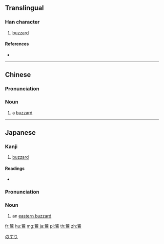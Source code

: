 {{character info/new}}
{{also|𫛭}}
==Translingual==

===Han character===
{{Han char|rn=196|rad=鳥|as=07|sn=18|four=41327|canj=KGHAF|ids=⿱狂鳥}}

# [[buzzard]]

====References====
* {{Han ref|kx=1491.040|dkj=46959|dj=2021.230|hdz=74637.060|uh=9D5F|ud=40287|bh=F1DB|bd=61915}}

----

==Chinese==
{{zh-forms|s=𫛭}}
{{wikipedia|lang=zh}}

===Pronunciation===
{{zh-pron
|m=kuáng
|c=kong4
|cat=n
}}

===Noun===
{{zh-noun}}

# a [[buzzard]]

{{zh-cat|Birds of prey}}

----

==Japanese==

===Kanji===
{{ja-kanji|grade=|rs=鳥07}}

# [[buzzard]]

====Readings====
* {{ja-readings|on=[[きょう]] (kyō), [[ごう]] (gō)|kun=[[よたか]] (yotaka), [[のすり]] (nosuri)}}

===Pronunciation===
{{ja-kanjitab|yomi=k|のすり}}
{{ja-pron|acc=h|y=k|のすり}}
{{wikipedia|lang=ja|ノスリ}}
{{wikipedia|lang=ja|ノスリ属}}

===Noun===
{{ja-noun|のすり|ノスリ}}

# an [[eastern buzzard]]

[[Category:ja:Birds of prey|のすり]]

[[fr:鵟]]
[[hu:鵟]]
[[mg:鵟]]
[[ja:鵟]]
[[pl:鵟]]
[[th:鵟]]
[[zh:鵟]]